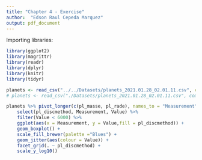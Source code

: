 ```yaml
---
title: "Chapter 4 - Exercise"
author:  "Edson Raul Cepeda Marquez"
output: pdf_document
---
```


Importing libraries:
```r
library(ggplot2)
library(magrittr)
library(readr)
library(dplyr)
library(knitr)
library(tidyr)
```

```r
planets <- read_csv("../../Datasets/planets_2021.01.28_02.01.11.csv", comment = "#")
# planets <- read_csv("./Datasets/planets_2021.01.28_02.01.11.csv", comment = "#")
```

```r
planets %>% pivot_longer(c(pl_masse, pl_rade), names_to = "Measurement", values_to = "Value") %>%
    select(pl_discmethod, Measurement, Value) %>%
    filter(Value < 6000) %>%
    ggplot(aes(x = Measurement, y = Value,fill = pl_discmethod)) + 
    geom_boxplot() + 
    scale_fill_brewer(palette ="Blues") +
    geom_jitter(aes(colour = Value)) +
    facet_grid(. ~ pl_discmethod) + 
    scale_y_log10()

```